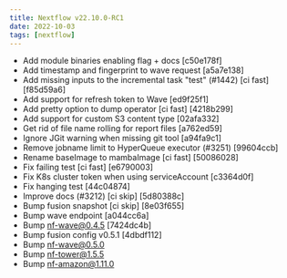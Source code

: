 ```yaml
---
title: Nextflow v22.10.0-RC1
date: 2022-10-03
tags: [nextflow]
---
```


- Add module binaries enabling flag + docs [c50e178f] <Paolo Di Tommaso>
- Add timestamp and fingerprint to wave request [a5a7e138] <Paolo Di Tommaso>
- Add missing inputs to the incremental task "test" (#1442) [ci fast] [f85d59a6] <Thodoris Sotiropoulos>
- Add support for refresh token to Wave [ed9f25f1] <Paolo Di Tommaso>
- Add pretty option to dump operator [ci fast] [4218b299] <Paolo Di Tommaso>
- Add support for custom S3 content type [02afa332] <Paolo Di Tommaso>
- Get rid of  file name rolling for report files [a762ed59] <Paolo Di Tommaso>
- Ignore JGit warning when missing git tool [a94fa9c1] <Paolo Di Tommaso>
- Remove jobname limit to HyperQueue executor (#3251) [99604ccb] <Henrik Nortamo>
- Rename baseImage to mambaImage [ci fast] [50086028] <Paolo Di Tommaso>
- Fix failing test [ci fast] [e6790003] <Paolo Di Tommaso>
- Fix K8s cluster token when using serviceAccount [c3364d0f] <Paolo Di Tommaso>
- Fix hanging test [44c04874] <Paolo Di Tommaso>
- Improve docs (#3212) [ci skip] [5d80388c] <Marcel Ribeiro Dantas>
- Bump fusion snapshot [ci skip] [8e03f655] <Paolo Di Tommaso>
- Bump wave endpoint [a044cc6a] <Paolo Di Tommaso>
- Bump nf-wave@0.4.5 [7424dc4b] <Paolo Di Tommaso>
- Bump fusion config v0.5.1 [4dbdf112] <Paolo Di Tommaso>
- Bump nf-wave@0.5.0
- Bump nf-tower@1.5.5
- Bump nf-amazon@1.11.0
